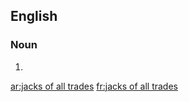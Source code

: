 {{also|jacks-of-all-trades}}
==English==

===Noun===
{{head|en|noun plural form}}

# {{plural of|jack of all trades|lang=en}}

[[ar:jacks of all trades]]
[[fr:jacks of all trades]]